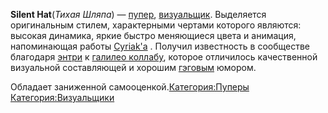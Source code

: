 {{Инфобокс_для_пуперов|title2 = Silent Hat|image3 = Photo (1)-0.jpg|сферы_творчества = RYTP|год_начала = 2015 (как андерграундный пупер - 2017)|имя_фамилия = Геннадий Мулатов|дата_рождения = 14 февраля|ссылки = *[https://www.youtube.com/channel/UCCU2KCSZ0-ma8rU-qUGIOpw YouTube]}}'''Silent Hat '''(''Тихая Шляпа'') — [[Пуперы|пупер]], [[Визуальщики|визуальщик]]. Выделяется оригинальным стилем, характерными чертами которого являются: высокая динамика, яркие быстро меняющиеся цвета и анимация, напоминающая работы [https://www.youtube.com/user/cyriak Cyriak'a] . Получил известность в сообществе благодаря [https://www.youtube.com/watch?v=LVMdbB1eFE4 энтри] к [https://youtu.be/aCYccCxqVMU галилео коллабу], которое отличилось качественной визуальной составляющей и хорошим [https://ru.wikipedia.org/wiki/%D0%93%D1%8D%D0%B3 гэговым] юмором. 

Обладает заниженной самооценкой.[[Категория:Пуперы]]
[[Категория:Визуальщики]]